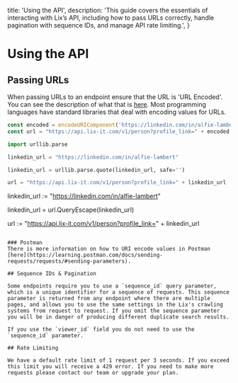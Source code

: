   title: 'Using the API',
  description:
    'This guide covers the essentials of interacting with Lix’s API, including how to pass URLs correctly, handle pagination with sequence IDs, and manage API rate limiting.',
}


# Using the API

## Passing URLs
When passing URLs to an endpoint ensure that the URL is 'URL Encoded'. You can see the description of what that is [here](https://developer.mozilla.org/en-US/docs/Glossary/percent-encoding). Most programming languages have standard libraries that deal with encoding values for URLs.

```javascript
const encoded = encodeURIComponent('https://linkedin.com/in/alfie-lambert');
const url = "https://api.lix-it.com/v1/person?profile_link=" + encoded;
```

```python
import urllib.parse

linkedin_url = "https://linkedin.com/in/alfie-lambert"

linkedin_url = urllib.parse.quote(linkedin_url, safe='')

url = "https://api.lix-it.com/v1/person?profile_link=" + linkedin_url
```

linkedin_url := "https://linkedin.com/in/alfie-lambert"

linkedin_url = url.QueryEscape(linkedin_url)

url := "https://api.lix-it.com/v1/person?profile_link=" + linkedin_url
```

### Postman
There is more information on how to URI encode values in Postman [here](https://learning.postman.com/docs/sending-requests/requests/#sending-parameters).

## Sequence IDs & Pagination

Some endpoints require you to use a `sequence_id` query parameter, which is a unique identifier for a sequence of requests. This sequence parameter is returned from any endpoint where there are multiple pages, and allows you to use the same settings in the Lix's crawling systems from request to request. If you omit the sequence parameter you will be in danger of producing different duplicate search results.

If you use the `viewer_id` field you do not need to use the `sequence_id` parameter.

## Rate Limiting

We have a default rate limit of 1 request per 3 seconds. If you exceed this limit you will receive a 429 error. If you need to make more requests please contact our team or upgrade your plan.